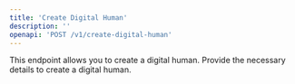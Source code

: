 ```yaml
---
title: 'Create Digital Human'
description: ''
openapi: 'POST /v1/create-digital-human'
---
```


This endpoint allows you to create a digital human. Provide the necessary details to create a digital human.
